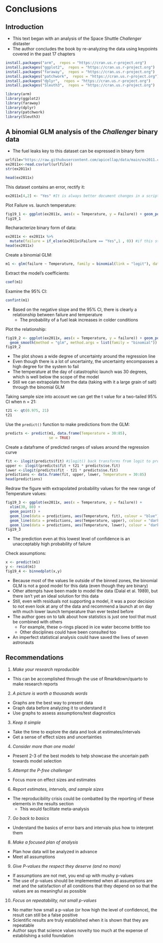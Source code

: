 # Conclusions

## Introduction 
- This text began with an analysis of the Space Shuttle *Challenger* distaster 
- The author concludes the book by re-analyzing the data using keypoints covered in the past 17 chapters 

```r
install.packages("arm",  repos = "https://cran.us.r-project.org")
install.packages("ggplot2",  repos = "https://cran.us.r-project.org")
install.packages("faraway",  repos = "https://cran.us.r-project.org")
install.packages("patchwork",  repos = "https://cran.us.r-project.org")
install.packages("dplyr",  repos = "https://cran.us.r-project.org")
install.packages("Sleuth3",  repos = "https://cran.us.r-project.org")
```

```r
library(arm)
library(ggplot2)
library(faraway)
library(dplyr)
library(patchwork)
library(Sleuth3)
```

## A binomial GLM analysis of the *Challenger* binary data
- The fuel leaks key to this dataset can be expressed in binary form

```r
urlfile="https://raw.githubusercontent.com/apicellap/data/main/ex2011.csv"
ex2011x<-read.csv(url(urlfile))
str(ex2011x)
```

```r
head(ex2011x)
```

This dataset contains an error, rectify it: 
```r
ex2011x[4,2] <- "Yes" #It is always better document changes in a script and not alter the original dataframe
```

Plot Failure vs. launch temperature: 
```r
fig19_1 <- ggplot(ex2011x, aes(x = Temperature, y = Failure)) + geom_point()
fig19_1
```

Recharacterize binary form of data: 
```r
ex2011x <- ex2011x %>% 
  mutate(failure = if_else(ex2011x$Failure == "Yes",1 , 0)) #if this statement is true then in column entitled 'failure' put 1, else put 0 
head(ex2011x)
```

Create a binomial GLM: 
```r
m1 <- glm(failure ~ Temperature, family = binomial(link = "logit"), data = ex2011x)
```

Extract the model's coefficients: 
```r
coef(m1)
```

Examine the 95% CI: 
```r
confint(m1)
```

- Based on the negative slope and the 95% CI, there is clearly a relationship between failure and temperature 
  - The probability of a fuel leak increases in colder conditions 
  
Plot the relationship: 
```r
fig19_2 <- ggplot(ex2011x, aes(x = Temperature, y = failure)) + geom_point() + 
  geom_smooth(method = "glm", method.args = list(family = "binomial"))
fig19_2
```

- The plot shows a wide degree of uncertainty around the regression line 
- Even though there is a lot of uncertainty, the uncertainty encompasses a high degree for the system to fail 
- The temperature at the day of catastrophic launch was 30 degrees, which is well below the scope of the model 
- Still we can extrapolate from the data (taking with it a large grain of salt) through the binomial GLM 

Taking sample size into account we can get the t value for a two-tailed 95% CI when n = 21: 
```r
t21 <- qt(0.975, 21)
t21
```

Use the `predict()` function to make predictions from the GLM: 
```r
predicts <- predict(m1, data.frame(Temperature = 30:85), 
                    se = TRUE)
```

Create a dataframe of predicted ranges of values around the regression curve 
```r
fit <- ilogit(predicts$fit) #ilogit() back transforms from logit to probability values 
upper <- ilogit(predicts$fit + t21 * predicts$se.fit)
lower <-ilogit(predicts$fit - t21 * predicts$se.fit)
predictions <- data.frame(fit, upper, lower, Temperature = 30:85)
head(predictions)
```

Redraw the figure with extrapolated probability values for the new range of Temperature values: 
```r
fig19_3 <- ggplot(ex2011x, aes(x = Temperature, y = failure)) + 
  xlim(30, 80) + 
  geom_point() + 
  geom_line(data = predictions, aes(Temperature, fit), colour = "blue") + 
  geom_line(data = predictions, aes(Temperature, upper), colour = "darkgrey") + 
  geom_line(data = predictions, aes(Temperature, lower), colour = "darkgrey") 
fig19_3

```

- The prediction even at this lowest level of confidence is an unacceptably high probability of failure

Check assumptions: 
```r
x <- predict(m1)
y <- resid(m1) 
fig19_4 <- binnedplot(x,y)
```

- Because most of the values lie outside of the binned zones, the binomial GLM is not a good model for this data (even though they are binary) 
- Other attempts have been made to model the data (Dalal et al. 1989), but there isn't yet an ideal solution for this data 
- Still, even with residuals not supporting a model, it was a poor decision to not even look at any of the data and recommend a launch at on day with much lower launch temperature than ever tested before 
- The author goes on to talk about how statistics is just one tool that must be combined with others 
  - For example, these o-rings placed in ice water become brittle too 
  - Other disciplines could have been consulted too 
- An imperfect statistical analysis could have saved the lives of seven astronauts 

## Recommendations 

1. *Make your research reproducible*
  - This can be accomplished through the use of Rmarkdown/quarto to make research reports 
2. *A picture is worth a thousands words* 
  - Graphs are the best way to present data 
  - Graph data before analyzing it to understand it 
  - Use graphs to assess assumptions/test diagnostics 
3. *Keep it simple*
  - Take the time to explore the data and look at estimates/intervals 
  - Get a sense of effect sizes and uncertainties 
4. *Consider more than one model*
  - Present 2-3 of the best models to help showcase the uncertain path towards model selection
5. *Attempt the P-free challenger*
  - Focus more on effect sizes and estimates 
6. *Report estimates, intervals, and sample sizes* 
  - The reproducibility crisis could be combatted by the reporting of these elements in the results section 
    - This would facilitate meta-analysis 
7. *Go back to basics* 
  - Understand the basics of error bars and intervals plus how to interpret them 
8. *Make a focused plan of analysis*
  - Plan how data will be analyzed in advance 
  - Meet all assumptions 
9. *Give P-values the respect they deserve (and no more)* 
  - If assumptions are not met, you end up with mushy p-values 
  - The use of p-values should be implemented when all assumptions are met and the satisfaction of all conditions that they depend on so that the values are as meaningful as possible 
10. *Focus on repeatability, not small p-values* 
  - No matter how small a p-value (or how high the level of confidence), the result can still be a false positive 
  - Scientific results are truly established when it is shown that they are repeatable
  - Author says that science values novelty too much at the expense of establishing a solid foundation 

